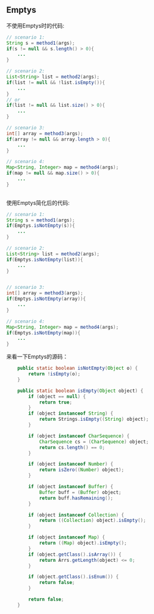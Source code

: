 ## Emptys {#langx-java_references_utils_Emptys}
不使用Emptys时的代码:

```java
// scenario 1:
String s = method1(args);
if(s != null && s.length() > 0){
    ...
}

// scenario 2:
List<String> list = method2(args);
if(list != null && !list.isEmpty()){
    ...
}
// or
if(list != null && list.size() > 0){
    ...
}

// scenario 3:
int[] array = method3(args);
if(array != null && array.length > 0){
    ...
}

// scenario 4:
Map<String, Integer> map = method4(args);
if(map != null && map.size() > 0){
    ...
}
   
```

使用Emptys简化后的代码:

```java
// scenario 1:
String s = method1(args);
if(Emptys.isNotEmpty(s)){
    ...
}

// scenario 2:
List<String> list = method2(args);
if(Emptys.isNotEmpty(list)){
    ...
}


// scenario 3:
int[] array = method3(args);
if(Emptys.isNotEmpty(array)){
    ...
}

// scenario 4:
Map<String, Integer> map = method4(args);
if(Emptys.isNotEmpty(map)){
    ...
}
```

来看一下Emptys的源码：

```java
    public static boolean isNotEmpty(Object o) {
        return !isEmpty(o);
    }

	public static boolean isEmpty(Object object) {
        if (object == null) {
            return true;
        }
        if (object instanceof String) {
            return Strings.isEmpty((String) object);
        }

        if (object instanceof CharSequence) {
            CharSequence cs = (CharSequence) object;
            return cs.length() == 0;
        }

        if (object instanceof Number) {
            return isZero((Number) object);
        }

        if (object instanceof Buffer) {
            Buffer buff = (Buffer) object;
            return buff.hasRemaining();
        }

        if (object instanceof Collection) {
            return ((Collection) object).isEmpty();
        }

        if (object instanceof Map) {
            return ((Map) object).isEmpty();
        }
        if (object.getClass().isArray()) {
            return Arrs.getLength(object) <= 0;
        }

        if (object.getClass().isEnum()) {
            return false;
        }

        return false;
    }
```


